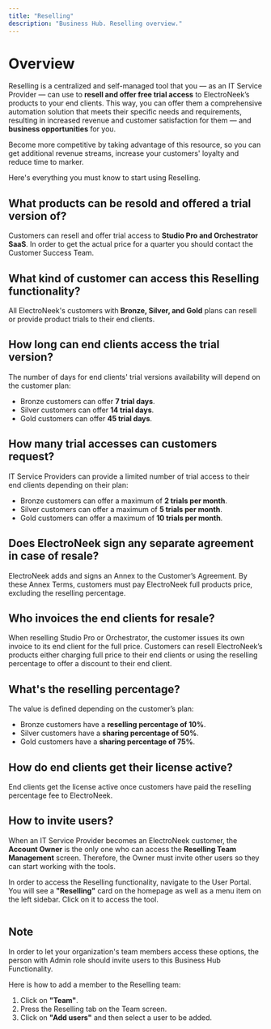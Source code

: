```yaml
---
title: "Reselling"
description: "Business Hub. Reselling overview."
---
```

# Overview

Reselling is a centralized and self-managed tool that you — as an IT Service Provider — can use to **resell and offer free trial access** to ElectroNeek’s products to your end clients. This way, you can offer them a comprehensive automation solution that meets their specific needs and requirements, resulting in increased revenue and customer satisfaction for them — and **business opportunities** for you.

Become more competitive by taking advantage of this resource, so you can get additional revenue streams, increase your customers' loyalty and reduce time to marker.

Here's everything you must know to start using Reselling.

## What products can be resold and offered a trial version of?

Customers can resell and offer trial access to **Studio Pro and Orchestrator SaaS**. In order to get the actual price for a quarter you should contact the Customer Success Team.

## What kind of customer can access this Reselling functionality?

All ElectroNeek's customers with **Bronze, Silver, and Gold** plans can resell or provide product trials to their end clients.

## How long can end clients access the trial version?

The number of days for end clients' trial versions availability will depend on the customer plan:

*   Bronze customers can offer **7 trial days**.
*   Silver customers can offer **14 trial days**.
*   Gold customers can offer **45 trial days**.

## How many trial accesses can customers request?

IT Service Providers can provide a limited number of trial access to their end clients depending on their plan:

*   Bronze customers can offer a maximum of **2 trials per month**.
*   Silver customers can offer a maximum of **5 trials per month**.
*   Gold customers can offer a maximum of **10 trials per month**.

## Does ElectroNeek sign any separate agreement in case of resale?

ElectroNeek adds and signs an Annex to the Customer’s Agreement. By these Annex Terms, customers must pay ElectroNeek full products price, excluding the reselling percentage.

## Who invoices the end clients for resale?

When reselling Studio Pro or Orchestrator, the customer issues its own invoice to its end client for the full price. Customers can resell ElectroNeek’s products either charging full price to their end clients or using the reselling percentage to offer a discount to their end client.

## What's the reselling percentage?

The value is defined depending on the customer’s plan:

*   Bronze customers have a **reselling percentage of 10%**.
*   Silver customers have a **sharing percentage of 50%**.
*   Gold customers have a **sharing percentage of 75%**.

## How do end clients get their license active?

End clients get the license active once customers have paid the reselling percentage fee to ElectroNeek.

## How to invite users?

When an IT Service Provider becomes an ElectroNeek customer, the **Account Owner** is the only one who can access the **Reselling Team Management** screen. Therefore, the Owner must invite other users so they can start working with the tools.

In order to access the Reselling functionality, navigate to the User Portal. You will see a **"Reselling"** card on the homepage as well as a menu item on the left sidebar. Click on it to access the tool.

<img className="block" src="images/files_readme_io/_acf0e61_image.png" alt="" /><Info>

## Note

In order to let your organization's team members access these options, the person with Admin role should invite users to this Business Hub Functionality.

</Info>

Here is how to add a member to the Reselling team:

1.  Click on **"Team"**.
2.  Press the Reselling tab on the Team screen.
3.  Click on **"Add users"** and then select a user to be added.

<img className="block" src="images/files_readme_io/_009de5e_image.png" alt="" />

